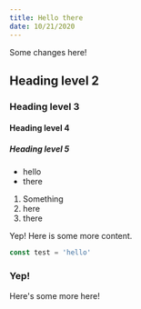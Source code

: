 ```yaml
---
title: Hello there
date: 10/21/2020
---
```


Some changes here!

<Test />

## Heading level 2

### Heading level 3

#### Heading level 4

##### Heading level 5

- hello
- there

1. Something
2. here
3. there

Yep! Here is some more content.

```javascript
const test = 'hello'
```

### Yep!

Here's some more here!
